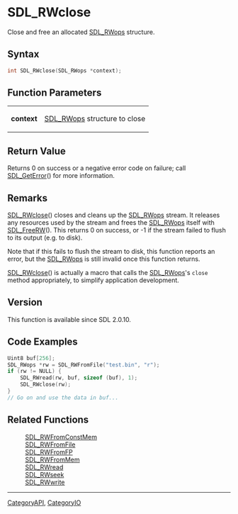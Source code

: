 = SDL_RWclose =

Close and free an allocated [[SDL_RWops]] structure.

== Syntax ==

<syntaxhighlight lang='c'>
int SDL_RWclose(SDL_RWops *context);
</syntaxhighlight>

== Function Parameters ==

{|
|'''context'''
|[[SDL_RWops]] structure to close
|}

== Return Value ==

Returns 0 on success or a negative error code on failure; call
[[SDL_GetError]]() for more information.

== Remarks ==

[[SDL_RWclose]]() closes and cleans up the [[SDL_RWops]] stream. It
releases any resources used by the stream and frees the [[SDL_RWops]]
itself with [[SDL_FreeRW]](). This returns 0 on success, or -1 if the
stream failed to flush to its output (e.g. to disk).

Note that if this fails to flush the stream to disk, this function reports
an error, but the [[SDL_RWops]] is still invalid once this function
returns.

[[SDL_RWclose]]() is actually a macro that calls the [[SDL_RWops]]'s
<code>close</code> method appropriately, to simplify application
development.

== Version ==

This function is available since SDL 2.0.10.

== Code Examples ==

<syntaxhighlight lang='c++'>
Uint8 buf[256];
SDL_RWops *rw = SDL_RWFromFile("test.bin", "r");
if (rw != NULL) {
    SDL_RWread(rw, buf, sizeof (buf), 1);
    SDL_RWclose(rw);
}
// Go on and use the data in buf...
</syntaxhighlight>

== Related Functions ==

:[[SDL_RWFromConstMem]]
:[[SDL_RWFromFile]]
:[[SDL_RWFromFP]]
:[[SDL_RWFromMem]]
:[[SDL_RWread]]
:[[SDL_RWseek]]
:[[SDL_RWwrite]]

----
[[CategoryAPI]], [[CategoryIO]]


